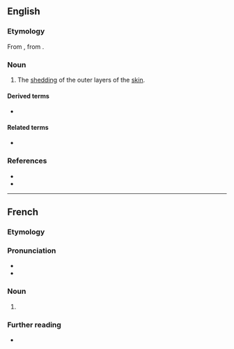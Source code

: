 ==English==

===Etymology===
From {{uder|en|la|desquamare||to scrape the scales off a fish}}, from {{m|la|squama|squāma|scale}}.

===Noun===
{{en-noun|~}}

# {{lb|en|medical}} The [[shedding]] of the outer layers of the [[skin]].
#: {{ux|en|After the rash of measles fades, there is '''desquamation'''.}}

====Derived terms====
* {{l|en|branny desquamation}}

====Related terms====
* {{l|en|squama}}

===References===
* {{R:Webster 1913}}
* {{R:OneLook}}

----

==French==

===Etymology===
{{rfe|fr}}

===Pronunciation===
* {{fr-IPA|desqwamation}}
* {{audio|fr|LL-Q150 (fra)-WikiLucas00-desquamation.wav|Audio}}

===Noun===
{{fr-noun|f}}

# {{l|en|desquamation}}

===Further reading===
* {{R:TLFi}}